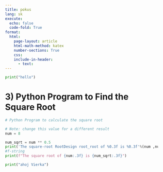 ```yaml
---
title: pokus
lang: sk
execute:
  echo: false
  code-fold: True
format:
  html:
    page-layout: article
    html-math-method: katex
    number-sections: True
    css:
    include-in-header:
      - text:
---
```


```python
print("hello")
```

# 3) Python Program to Find the Square Root

```python
# Python Program to calculate the square root

# Note: change this value for a different result
num = 8

num_sqrt = num ** 0.5
print('The square-root RootDesign root_root of %0.3f is %0.3f'%(num ,num_sqrt))
#f-string
print(f"The square root of {num:.3f} is {num_sqrt:.3f}")
```

```python
print("ahoj Vierka")
```
